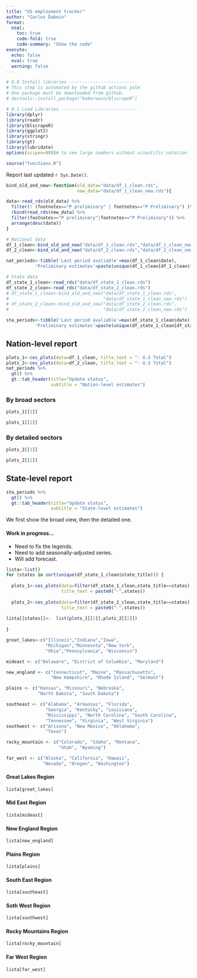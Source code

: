 ```yaml
---
title: "US employment tracker"
author: "Carlos Daboin"
format: 
  html:
    toc: true
    code-fold: true
    code-summary: "Show the code"
execute: 
  echo: false
  eval: true 
  warning: false
---
```


```r
# 0.0 Install libraries --------------------------
# This step is automated by the github actions yalm
# One package must be downloaded from github. 
# devtools::install_package("keberwein/blscrapeR")

# 0.1 Load Libraries -----------------------------
library(dplyr)
library(readr)
library(blscrapeR)
library(ggplot2)
library(stringr)
library(gt)
library(lubridate)
options(scipen=999)# to see large numbers without scientific notation

source("functions.R")
```


Report last updated `r Sys.Date()`.

```r

bind_old_and_new<-function(old_data="data/df_1_clean.rds",
                           new_data="data/df_1_clean_new.rds"){

data<-read_rds(old_data) %>%
  filter(! (footnotes=="P preliminary" | footnotes=="P Preliminary") )%>%
  rbind(read_rds(new_data) %>%
  filter(footnotes=="P preliminary"|footnotes=="P Preliminary")) %>% 
  arrange(desc(date))
}

# National data
df_1_clean<-bind_old_and_new("data/df_1_clean.rds","data/df_1_clean_new.rds")
df_2_clean<-bind_old_and_new("data/df_2_clean.rds","data/df_2_clean_new.rds")

nat_periods<-tibble('Last period avaliable'=max(df_1_clean$date),
           'Preliminary estimates'=paste(unique(df_1_clean[df_1_clean$footnotes=="P preliminary",]$date),collapse = ", "))

# State data
df_state_1_clean<-read_rds("data/df_state_1_clean.rds")
df_state_2_clean<-read_rds("data/df_state_2_clean.rds")
# df_state_1_clean<-bind_old_and_new("data/df_state_1_clean.rds",
#                                    "data/df_state_1_clean_new.rds")
# df_state_2_clean<-bind_old_and_new("data/df_state_2_clean.rds",
#                                    "data/df_state_2_clean_new.rds")

sta_periods<-tibble('Last period avaliable'=max(df_state_1_clean$date),
           'Preliminary estimates'=paste(unique(df_state_1_clean[df_state_1_clean$footnotes=="P Preliminary",]$date),collapse = ", "))

```

## Nation-level report

```r
plots_1<-ces_plots(data=df_1_clean, title_text = "- U.S Total")
plots_2<-ces_plots(data=df_2_clean, title_text = "- U.S Total")
nat_periods %>% 
  gt() %>% 
  gt::tab_header(title="Update status",
                 subtitle = "Nation-level estimates")
```

### By broad sectors
```r
plots_1[[1]]

plots_1[[2]]

```


### By detailed sectors
```r
plots_2[[1]]

plots_2[[2]]
```

## State-level report

```r
sta_periods %>% 
  gt() %>% 
  gt::tab_header(title="Update status",
                 subtitle = "State-level estimates")
```

We first show the broad view, then the detailed one.

#### Work in progress...
* Need to fix the legends.
* Need to add seasonally-adjusted series.
* Will add forecast.

```r

lista<-list()
for (states in sort(unique(df_state_1_clean$state_title))) {
 
  plots_1<-ces_plots(data=filter(df_state_1_clean,state_title==states), 
                     title_text = paste0("-",states))
  
  plots_2<-ces_plots(data=filter(df_state_2_clean,state_title==states), 
                     title_text = paste0("-",states))
  
lista[[states]]<-  list(plots_1[[2]],plots_2[[2]])
  
}

great_lakes<-c("Illinois","Indiana","Iowa",
               "Michigan","Minnesota","New York",
               "Ohio","Pennsylvania", "Wisconsin")   

mideast <- c("Delaware", "District of Columbia", "Maryland")

new_england <- c("Connecticut", "Maine", "Massachusetts", 
                 "New Hampshire", "Rhode Island", "Vermont")

plains <- c("Kansas", "Missouri", "Nebraska",
            "North Dakota", "South Dakota")

southeast <- c("Alabama", "Arkansas", "Florida",
               "Georgia", "Kentucky", "Louisiana",
               "Mississippi", "North Carolina", "South Carolina",
               "Tennessee", "Virginia", "West Virginia")
southwest <- c("Arizona", "New Mexico", "Oklahoma", 
               "Texas")

rocky_mountain <- c("Colorado", "Idaho", "Montana",
                    "Utah", "Wyoming")

far_west <- c("Alaska", "California", "Hawaii",
              "Nevada", "Oregon", "Washington")

```

#### Great Lakes Region

```r
lista[great_lakes]
```

#### Mid East Region

```r
lista[mideast]
```

#### New England Region

```r
lista[new_england]
```

#### Plains Region

```r
lista[plains]
```


#### South East Region
```r
lista[southeast]
```

#### Soth West Region

```r
lista[southwest]
```

#### Rocky Mountains Region
```r
lista[rocky_mountain]
```

#### Far West Region
```r
lista[far_west]
```




